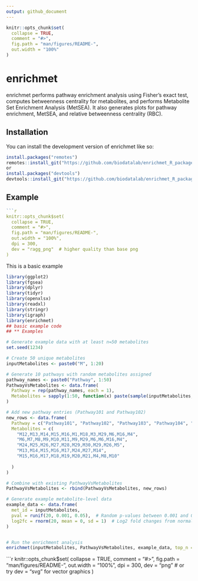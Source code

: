 ```yaml
---
output: github_document
---
```


<!-- README.md is generated from README.Rmd. Please edit that file -->

```r
knitr::opts_chunk$set(
  collapse = TRUE,
  comment = "#>",
  fig.path = "man/figures/README-",
  out.width = "100%"
)
```

# enrichmet

<!-- badges: start -->
<!-- badges: end -->

enrichmet performs pathway enrichment analysis using Fisher’s exact test, computes betweenness centrality for metabolites,
and performs Metabolite Set Enrichment Analysis (MetSEA). It also generates plots for pathway enrichment, MetSEA, and relative betweenness centrality (RBC).

## Installation

You can install the development version of enrichmet like so:

``` r
install.packages("remotes")
remotes::install_git("https://github.com/biodatalab/enrichmet_R_package.git")
or 
install.packages("devtools")
devtools::install_git("https://github.com/biodatalab/enrichmet_R_package.git")

```

## Example
```r
```r
knitr::opts_chunk$set(
  collapse = TRUE,
  comment = "#>",
  fig.path = "man/figures/README-",
  out.width = "100%",
  dpi = 300,
  dev = "ragg_png"  # higher quality than base png
)
```
This is a basic example 

```r
library(ggplot2)
library(fgsea)
library(dplyr)
library(tidyr)
library(openxlsx)
library(readxl)
library(stringr)
library(igraph)
library(enrichmet)
## basic example code
## ** Examples

# Generate example data with at least n=50 metabolites
set.seed(1234)

# Create 50 unique metabolites
inputMetabolites <- paste0("M", 1:20)

# Generate 10 pathways with random metabolites assigned
pathway_names <- paste0("Pathway", 1:50)
PathwayVsMetabolites <- data.frame(
  Pathway = rep(pathway_names, each = 1),
  Metabolites = sapply(1:50, function(x) paste(sample(inputMetabolites, sample(5:15, 1)), collapse = ","))
)

# Add new pathway entries (Pathway101 and Pathway102)
new_rows <- data.frame(
  Pathway = c("Pathway101", "Pathway102", "Pathway103", "Pathway104", "pathway105"),
  Metabolites = c(
    "M12,M13,M14,M15,M16,M1,M18,M3,M29,M6,M16,M4",
    "M6,M7,M8,M9,M10,M11,M9,M29,M6,M6,M16,M4",
    "M24,M25,M26,M27,M28,M29,M30,M29,M26,M5",
    "M13,M14,M15,M16,M17,M24,M27,M14",
    "M15,M16,M17,M18,M19,M20,M21,M4,M8,M10"
    
  )
)

# Combine with existing PathwayVsMetabolites
PathwayVsMetabolites <- rbind(PathwayVsMetabolites, new_rows)

# Generate example metabolite-level data
example_data <- data.frame(
  met_id = inputMetabolites,
  pval = runif(20, 0.001, 0.05),  # Random p-values between 0.001 and 0.05
  log2fc = rnorm(20, mean = 0, sd = 1)  # Log2 fold changes from normal distribution
)


# Run the enrichment analysis
enrichmet(inputMetabolites, PathwayVsMetabolites, example_data, top_n = 20)

```



```r
knitr::opts_chunk$set(
  collapse = TRUE,
  comment = "#>",
  fig.path = "man/figures/README-",
  out.width = "100%",
  dpi = 300,
  dev = "png"  # or try dev = "svg" for vector graphics
)


